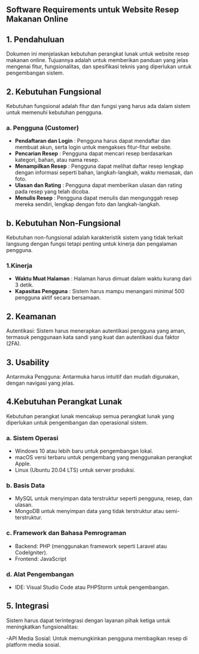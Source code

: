 
## Software Requirements untuk Website Resep Makanan Online

## 1. Pendahuluan

Dokumen ini menjelaskan kebutuhan perangkat lunak untuk website resep makanan online. Tujuannya adalah untuk memberikan panduan yang jelas mengenai fitur, fungsionalitas, dan spesifikasi teknis yang diperlukan untuk pengembangan sistem.

## 2. Kebutuhan Fungsional

Kebutuhan fungsional adalah fitur dan fungsi yang harus ada dalam sistem untuk memenuhi kebutuhan pengguna.

### a. Pengguna (Customer)
- **Pendaftaran dan Login** : Pengguna harus dapat mendaftar dan membuat akun, serta login untuk mengakses fitur-fitur website.
- **Pencarian Resep** : Pengguna dapat mencari resep berdasarkan kategori, bahan, atau nama resep.
- **Menampilkan Resep** : Pengguna dapat melihat daftar resep lengkap dengan informasi seperti bahan, langkah-langkah, waktu memasak, dan foto.
- **Ulasan dan Rating** : Pengguna dapat memberikan ulasan dan rating pada resep yang telah dicoba.
- **Menulis Resep** : Pengguna dapat menulis dan mengunggah resep mereka sendiri, lengkap dengan foto dan langkah-langkah.

## b. Kebutuhan Non-Fungsional
Kebutuhan non-fungsional adalah karakteristik sistem yang tidak terkait langsung dengan fungsi tetapi penting untuk kinerja dan pengalaman pengguna.

### 1.Kinerja
- **Waktu Muat Halaman** : Halaman harus dimuat dalam waktu kurang dari 3 detik.
- **Kapasitas Pengguna** : Sistem harus mampu menangani minimal 500 pengguna aktif secara bersamaan.

## 2. Keamanan
Autentikasi: Sistem harus menerapkan autentikasi pengguna yang aman, termasuk penggunaan kata sandi yang kuat dan autentikasi dua faktor (2FA).

## 3. Usability
Antarmuka Pengguna: Antarmuka harus intuitif dan mudah digunakan, dengan navigasi yang jelas.

## 4.Kebutuhan Perangkat Lunak
Kebutuhan perangkat lunak mencakup semua perangkat lunak yang diperlukan untuk pengembangan dan operasional sistem.

### a. Sistem Operasi
- Windows 10 atau lebih baru untuk pengembangan lokal.
- macOS versi terbaru untuk pengembang yang menggunakan perangkat Apple.
- Linux (Ubuntu 20.04 LTS) untuk server produksi.

### b. Basis Data
- MySQL untuk menyimpan data terstruktur seperti pengguna, resep, dan ulasan.
- MongoDB untuk menyimpan data yang tidak terstruktur atau semi-terstruktur.

### c. Framework dan Bahasa Pemrograman
- Backend: PHP (menggunakan framework seperti Laravel atau CodeIgniter).
- Frontend: JavaScript 

### d. Alat Pengembangan
- IDE: Visual Studio Code atau PHPStorm untuk pengembangan.

## 5. Integrasi
Sistem harus dapat terintegrasi dengan layanan pihak ketiga untuk meningkatkan fungsionalitas:

-API Media Sosial: Untuk memungkinkan pengguna membagikan resep di platform media sosial.